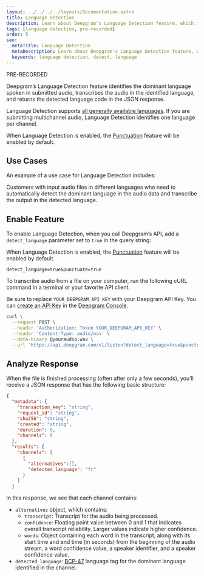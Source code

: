 ```yaml
---
layout: ../../../../layouts/Documentation.astro
title: Language Detection
description: Learn about Deepgram's Language Detection feature, which identifies the dominant language spoken in submitted audio.
tags: [language detection, pre-recorded]
order: 5
seo:
  metaTitle: Language Detection
  metaDescription: Learn about Deepgram's Language Detection feature, which identifies the dominant language spoken in submitted audio.
  keywords: language detection, detect, language
---
```


<div class="badge">PRE-RECORDED</div>

Deepgram’s Language Detection feature identifies the dominant language spoken in submitted audio, transcribes the audio in the identified language, and returns the detected language code in the JSON response.

Language Detection supports [all generally available languages](/documentation/features/language/). If you are submitting multichannel audio, Language Detection identifies one language per channel.

When Language Detection is enabled, the [Punctuation](/documentation/features/punctuate/) feature will be enabled by default.

## Use Cases

An example of a use case for Language Detection includes:

Customers with input audio files in different languages who need to automatically detect the dominant language in the audio data and transcribe the output in the detected language.

## Enable Feature

To enable Language Detection, when you call Deepgram’s API, add a `detect_language` parameter set to `true` in the query string:

<Alert type="warning">

When Language Detection is enabled, the [Punctuation](/documentation/features/punctuate/) feature will be enabled by default.

</Alert>

`detect_language=true&punctuate=true`

To transcribe audio from a file on your computer, run the following cURL command in a terminal or your favorite API client.

<Alert type="info">

Be sure to replace `YOUR_DEEPGRAM_API_KEY` with your Deepgram API Key. You can [create an API Key](/documentation/getting-started/authentication/#create-an-api-key) in the [Deepgram Console](https://console.deepgram.com).

</Alert>

<CodeGroup title="curl">

<CodeBlock label="curl" active>

```bash
curl \
  --request POST \
  --header 'Authorization: Token YOUR_DEEPGRAM_API_KEY' \
  --header 'Content-Type: audio/wav' \
  --data-binary @youraudio.wav \
  --url 'https://api.deepgram.com/v1/listen?detect_language=true&punctuate=true'
```

</CodeBlock>

</CodeGroup>

## Analyze Response


When the file is finished processing (often after only a few seconds), you’ll receive a JSON response that has the following basic structure:

```json
{
  "metadata": {
    "transaction_key": "string",
    "request_id": "string",
    "sha256": "string",
    "created": "string",
    "duration": 0,
    "channels": 0
  },
  "results": {
    "channels": [
      {
        "alternatives":[],
        "detected_language": "fr"
      }
    ]
  }
```

In this response, we see that each channel contains:

- `alternatives` object, which contains:
    - `transcript`: Transcript for the audio being processed.
    -  `confidence`: Floating point value between 0 and 1 that indicates overall transcript reliability. Larger values indicate higher confidence.
    - `words`: Object containing each word in the transcript, along with its start time and end time (in seconds) from the beginning of the audio stream, a word confidence value, a speaker identifier, and a speaker confidence value.
- `detected_language`: [BCP-47](https://tools.ietf.org/html/bcp47) language tag for the dominant language identified in the channel.
